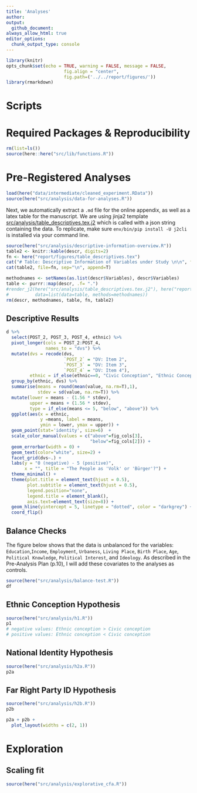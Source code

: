 ```yaml
---
title: 'Analyses'
author: 
output: 
  github_document:
always_allow_html: true
editor_options: 
  chunk_output_type: console
---
```


```r
library(knitr)
opts_chunk$set(echo = TRUE, warning = FALSE, message = FALSE,
                      fig.align = "center",
                      fig.path=('../../report/figures/'))
library(rmarkdown)
```

# Scripts


# Required Packages &amp; Reproducibility
```r
rm(list=ls())
source(here::here("src/lib/functions.R"))
```

# Pre-Registered Analyses

```r
load(here("data/intermediate/cleaned_experiment.RData"))
source(here("src/analysis/data-for-analyses.R"))
```

Next, we automatically extract a `.md` file for the online appendix, as well as a  latex table for the manuscript. 
We are using jinja2 template [src/analysis/table_descriptives.tex.j2](table.tex.j2) which is called with a json string containing the data.
To replicate, make sure `env/bin/pip install -U j2cli` is installed via your command line.

```r
source(here("src/analysis/descriptive-information-overview.R"))
table2 <- knitr::kable(descr, digits=2)
fn <- here("report/figures/table_descriptives.tex")
cat("# Table: Descriptive Information of Variables under Study \n\n", file=fn)
cat(table2, file=fn, sep="\n", append=T)

methodnames <- setNames(as.list(descr$Variables), descr$Variables)
table <- purrr::map(descr, .f= ".") 
#render_j2(here("src/analysis/table_descriptives.tex.j2"), here("report/figures/table_descriptives.tex"),
#          data=list(data=table, methods=methodnames))
rm(descr, methodnames, table, fn, table2)
```

## Descriptive Results
```r
d %>%
  select(POST_2, POST_3, POST_4, ethnic) %>%
  pivot_longer(cols = POST_2:POST_4,
               names_to = "dvs") %>%
  mutate(dvs = recode(dvs,
                      `POST_2` = "DV: Item 2",
                      `POST_3` = "DV: Item 3",
                      `POST_4` = "DV: Item 4"),
         ethnic = if_else(ethnic==0, "Civic Conception", "Ethnic Conception")) %>%
  group_by(ethnic, dvs) %>%
  summarise(means = round(mean(value, na.rm=T),1),
            stdev = sd(value, na.rm=T)) %>%
  mutate(lower = means - (1.56 * stdev),
         upper = means + (1.56 * stdev),
         type = if_else(means <= 5, "below", "above")) %>%
  ggplot(aes(x = ethnic, 
             y =means, label = means,
             ymin = lower, ymax = upper)) +
  geom_point(stat='identity', size=6)  +
  scale_color_manual(values = c("above"=fig_cols[3],
                                "below"=fig_cols[2])) +
  geom_errorbar(width = 0) +
  geom_text(color="white", size=2) +
  facet_grid(dvs~.) +
  labs(y = "0 (negative) - 5 (positive)", 
       x = "", title = "The People as 'Volk' or 'Bürger'?") +
  theme_minimal() +
  theme(plot.title = element_text(hjust = 0.5),
        plot.subtitle = element_text(hjust = 0.5),
        legend.position="none",
        legend.title = element_blank(),
        axis.text=element_text(size=8)) +
  geom_hline(yintercept = 5, linetype = "dotted", color = "darkgrey") +
  coord_flip() 
```

## Balance Checks

The figure below shows that the data is unbalanced for the variables: `Education`,`Income`, `Employment`, `Urbaness`, `Living Place`, `Birth Place`, `Age`, `Political Knowledge`, `Political Interest`, and `Ideology`.
As described in the Pre-Analysis Plan (p.10), I will add these covariates to the analyses as controls.

```r
source(here("src/analysis/balance-test.R"))
df
```

## Ethnic Conception Hypothesis 
```r
source(here("src/analysis/h1.R"))
p1
# negative values: Ethnic conception > Civic conception 
# positive values: Ethnic conception < Civic conception 
```

## National Identity Hypothesis
```r
source(here("src/analysis/h2a.R"))
p2a
```

## Far Right Party ID Hypothesis
```r
source(here("src/analysis/h2b.R"))
p2b
```

```r
p2a + p2b + 
  plot_layout(widths = c(2, 1))
```

# Exploration

## Scaling fit

```r
source(here("src/analysis/explorative_cfa.R"))

```